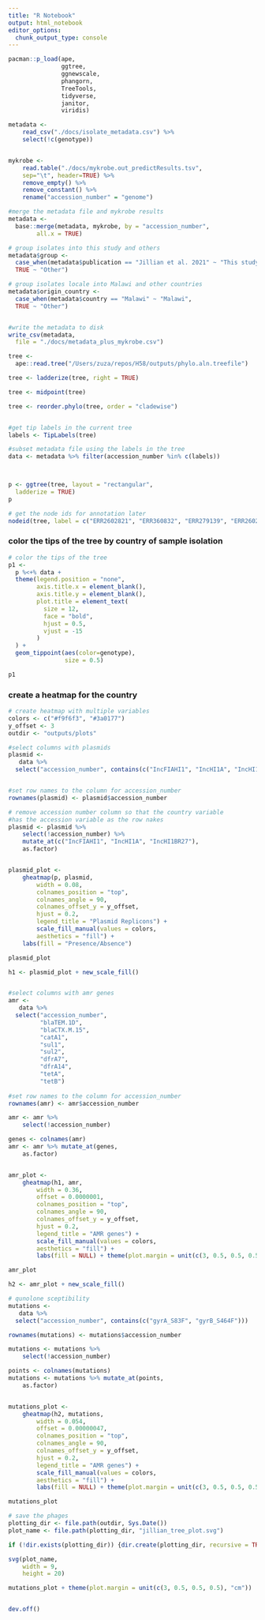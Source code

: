 ```yaml
---
title: "R Notebook"
output: html_notebook
editor_options: 
  chunk_output_type: console
---
```


```r
pacman::p_load(ape,
               ggtree,
               ggnewscale,
               phangorn,
               TreeTools,
               tidyverse,
               janitor,
               viridis)
```




```r
metadata <-
    read_csv("./docs/isolate_metadata.csv") %>%
    select(!c(genotype))


mykrobe <-
    read.table("./docs/mykrobe.out_predictResults.tsv",
    sep="\t", header=TRUE) %>%
    remove_empty() %>%
    remove_constant() %>%
    rename("accession_number" = "genome")

#merge the metadata file and mykrobe results
metadata <-
  base::merge(metadata, mykrobe, by = "accession_number",
        all.x = TRUE)

# group isolates into this study and others
metadata$group <-
  case_when(metadata$publication == "Jillian et al. 2021" ~ "This study",
  TRUE ~ "Other")

# group isolates locale into Malawi and other countries
metadata$origin_country <-
  case_when(metadata$country == "Malawi" ~ "Malawi",
  TRUE ~ "Other")


#write the metadata to disk
write_csv(metadata,
  file = "./docs/metadata_plus_mykrobe.csv")
```


```r

tree <-
  ape::read.tree("/Users/zuza/repos/H58/outputs/phylo.aln.treefile")

tree <- ladderize(tree, right = TRUE)

tree <- midpoint(tree)

tree <- reorder.phylo(tree, order = "cladewise")


#get tip labels in the current tree
labels <- TipLabels(tree)

#subset metadata file using the labels in the tree
data <- metadata %>% filter(accession_number %in% c(labels))



p <- ggtree(tree, layout = "rectangular",
  ladderize = TRUE)
p

# get the node ids for annotation later
nodeid(tree, label = c("ERR2602821", "ERR360832", "ERR279139", "ERR2602832", "ERR279153"))
```



### color the tips of the tree by country of sample isolation
```r
# color the tips of the tree
p1 <-
  p %<+% data +
  theme(legend.position = "none",
        axis.title.x = element_blank(),
        axis.title.y = element_blank(),
        plot.title = element_text(
          size = 12,
          face = "bold",
          hjust = 0.5,
          vjust = -15
        )
  ) +
  geom_tippoint(aes(color=genotype),
                size = 0.5)

p1

```



### create a heatmap for the country

```r

# create heatmap with multiple variables
colors <- c("#f9f6f3", "#3a0177")
y_offset <- 3
outdir <- "outputs/plots"

#select columns with plasmids
plasmid <-
   data %>%
  select("accession_number", contains(c("IncFIAHI1", "IncHI1A", "IncHI1BR27")))


#set row names to the column for accession_number
rownames(plasmid) <- plasmid$accession_number

# remove accession number column so that the country variable
#has the accession variable as the row nakes
plasmid <- plasmid %>%
    select(!accession_number) %>%
    mutate_at(c("IncFIAHI1", "IncHI1A", "IncHI1BR27"),
    as.factor)


plasmid_plot <-
    gheatmap(p, plasmid,
        width = 0.08,
        colnames_position = "top",
        colnames_angle = 90,
        colnames_offset_y = y_offset,
        hjust = 0.2,
        legend_title = "Plasmid Replicons") +
        scale_fill_manual(values = colors,
        aesthetics = "fill") +
    labs(fill = "Presence/Absence")

plasmid_plot

h1 <- plasmid_plot + new_scale_fill()


#select columns with amr genes
amr <-
   data %>%
  select("accession_number",
         "blaTEM.1D",
         "blaCTX.M.15",
         "catA1",
         "sul1",
         "sul2",
         "dfrA7",
         "dfrA14",
         "tetA",
         "tetB")
  
#set row names to the column for accession_number
rownames(amr) <- amr$accession_number

amr <- amr %>%
    select(!accession_number) 

genes <- colnames(amr)
amr <- amr %>% mutate_at(genes,
    as.factor)


amr_plot <-
    gheatmap(h1, amr,
        width = 0.36,
        offset = 0.0000001,
        colnames_position = "top",
        colnames_angle = 90,
        colnames_offset_y = y_offset,
        hjust = 0.2,
        legend_title = "AMR genes") +
        scale_fill_manual(values = colors,
        aesthetics = "fill") +
        labs(fill = NULL) + theme(plot.margin = unit(c(3, 0.5, 0.5, 0.5), "cm"))

amr_plot

h2 <- amr_plot + new_scale_fill()

# qunolone sceptibility
mutations <-
   data %>%
  select("accession_number", contains(c("gyrA_S83F", "gyrB_S464F")))

rownames(mutations) <- mutations$accession_number

mutations <- mutations %>%
    select(!accession_number) 

points <- colnames(mutations)
mutations <- mutations %>% mutate_at(points,
    as.factor)


mutations_plot <-
    gheatmap(h2, mutations,
        width = 0.054,
        offset = 0.00000047,
        colnames_position = "top",
        colnames_angle = 90,
        colnames_offset_y = y_offset,
        hjust = 0.2,
        legend_title = "AMR genes") +
        scale_fill_manual(values = colors,
        aesthetics = "fill") +
        labs(fill = NULL) + theme(plot.margin = unit(c(3, 0.5, 0.5, 0.5), "cm"))

mutations_plot
```


```r
# save the phages
plotting_dir <- file.path(outdir, Sys.Date())
plot_name <- file.path(plotting_dir, "jillian_tree_plot.svg")

if (!dir.exists(plotting_dir)) {dir.create(plotting_dir, recursive = TRUE)}

svg(plot_name,
    width = 9,
    height = 20)

mutations_plot + theme(plot.margin = unit(c(3, 0.5, 0.5, 0.5), "cm"))


dev.off() 



```
